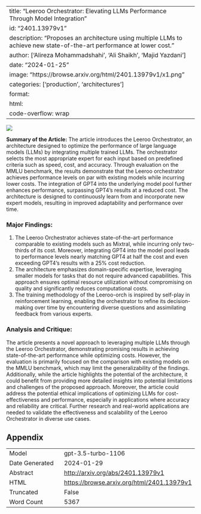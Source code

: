 
---
title: "Leeroo Orchestrator: Elevating LLMs Performance Through Model Integration"
id: "2401.13979v1"
description: "Proposes an architecture using multiple LLMs to achieve new state-of-the-art performance at lower cost."
author: ['Alireza Mohammadshahi', 'Ali Shaikh', 'Majid Yazdani']
date: "2024-01-25"
image: "https://browse.arxiv.org/html/2401.13979v1/x1.png"
categories: ['production', 'architectures']
format:
  html:
    code-overflow: wrap
---

![](https://browse.arxiv.org/html/2401.13979v1/x1.png)

**Summary of the Article:**
The article introduces the Leeroo Orchestrator, an architecture designed to optimize the performance of large language models (LLMs) by integrating multiple trained LLMs. The orchestrator selects the most appropriate expert for each input based on predefined criteria such as speed, cost, and accuracy. Through evaluation on the MMLU benchmark, the results demonstrate that the Leeroo orchestrator achieves performance levels on par with existing models while incurring lower costs. The integration of GPT4 into the underlying model pool further enhances performance, surpassing GPT4's results at a reduced cost. The architecture is designed to continuously learn from and incorporate new expert models, resulting in improved adaptability and performance over time.

### Major Findings:
1. The Leeroo Orchestrator achieves state-of-the-art performance comparable to existing models such as Mixtral, while incurring only two-thirds of its cost. Moreover, integrating GPT4 into the model pool leads to performance levels nearly matching GPT4 at half the cost and even exceeding GPT4's results with a 25% cost reduction.
2. The architecture emphasizes domain-specific expertise, leveraging smaller models for tasks that do not require advanced capabilities. This approach ensures optimal resource utilization without compromising on quality and significantly reduces computational costs.
3. The training methodology of the Leeroo-orch is inspired by self-play in reinforcement learning, enabling the orchestrator to refine its decision-making over time by encountering diverse questions and assimilating feedback from various experts.

### Analysis and Critique:
The article presents a novel approach to leveraging multiple LLMs through the Leeroo Orchestrator, demonstrating promising results in achieving state-of-the-art performance while optimizing costs. However, the evaluation is primarily focused on the comparison with existing models on the MMLU benchmark, which may limit the generalizability of the findings. Additionally, while the article highlights the potential of the architecture, it could benefit from providing more detailed insights into potential limitations and challenges of the proposed approach. Moreover, the article could address the potential ethical implications of optimizing LLMs for cost-effectiveness and performance, especially in applications where accuracy and reliability are critical. Further research and real-world applications are needed to validate the effectiveness and scalability of the Leeroo Orchestrator in diverse use cases.

## Appendix

|          |          |
|----------|----------|
| Model     | gpt-3.5-turbo-1106       |
| Date Generated     | 2024-01-29       |
| Abstract | [http://arxiv.org/abs/2401.13979v1](http://arxiv.org/abs/2401.13979v1)        |
| HTML     | [https://browse.arxiv.org/html/2401.13979v1](https://browse.arxiv.org/html/2401.13979v1)       |
| Truncated       | False       |
| Word Count       | 5367       |